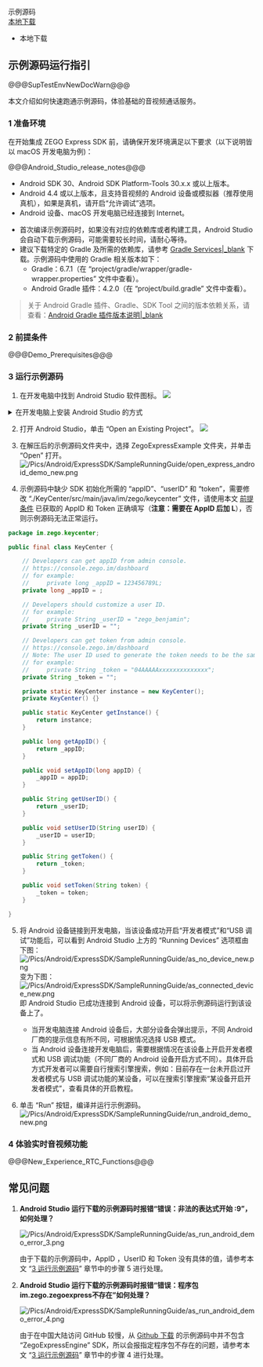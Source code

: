 <div class="download-area">
    <div class="sdk-download-item-wrapper">
      <div class="download-title">示例源码</div>
      <div class="download-selector">
        <a class="download-select-icon" href="javascript:void(0)"></a>
        <div class="download-select-wrapper">
          <a class="download-target-btn" href="javascript:void(0);">本地下载</a>
          <ul class="download-dropdown-list">
            <li data-href="https://storage.zego.im/express/example/video/android_java/ZegoExpressDemo_android_java.zip"
              class="dropdown-option">
              本地下载
            </li>
          </ul>
        </div>
      </div>
    </div>
  </div>

## 示例源码运行指引

@@@SupTestEnvNewDocWarn@@@

本文介绍如何快速跑通示例源码，体验基础的音视频通话服务。

### 1 准备环境

在开始集成 ZEGO Express SDK 前，请确保开发环境满足以下要求（以下说明皆以 macOS 开发电脑为例)：

@@@Android_Studio_release_notes@@@

* Android SDK 30、Android SDK Platform-Tools 30.x.x 或以上版本。
* Android 4.4 或以上版本，且支持音视频的 Android 设备或模拟器（推荐使用真机），如果是真机，请开启“允许调试”选项。
* Android 设备、macOS 开发电脑已经连接到 Internet。

<div class = 'mk-hint'>

- 首次编译示例源码时，如果没有对应的依赖库或者构建工具，Android Studio 会自动下载示例源码，可能需要较长时间，请耐心等待。
- 建议下载特定的 Gradle 及所需的依赖库，请参考 [Gradle Services\|_blank](https://services.gradle.org) 下载。示例源码中使用的 Gradle 相关版本如下：
  - Gradle：6.7.1（在 “project/gradle/wrapper/gradle-wrapper.properties” 文件中查看）。
  - Android Gradle 插件：4.2.0（在 “project/build.gradle” 文件中查看）。

> 关于 Android Gradle 插件、Gradle、SDK Tool 之间的版本依赖关系，请查看：[Android Gradle 插件版本说明\|_blank](https://developer.android.com/studio/releases/gradle-plugin)

</div>


### 2 前提条件

@@@Demo_Prerequisites@@@


### 3 运行示例源码

1. 在开发电脑中找到 Android Studio 软件图标。
   <img src="/Pics/Android/ExpressSDK/SampleRunningGuide/open_as.png">

  <details class="zg-primary">   
    <summary>在开发电脑上安装 Android Studio 的方式</summary> 

    - 方式 1：登录 [Android Studio 官网\|_blank](https://developer.android.com/studio) 下载并安装 Android Studio 及其相关的 SDK Tools。由于国内运营商网络限制等原因，开发者需要确保本机能连接该网站，若无法访问建议选择方式 2。
    - 方式 2：使用搜索引擎搜索 “Android Studio 下载”、“Android Studio 安装” 和 “Android Studio SDK Tools 安装”，查找可下载的源网站，并安装相关软件和工具。
  </details>


2. 打开 Android Studio，单击 “Open an Existing Project”。
   <img src="/Pics/Android/ExpressSDK/SampleRunningGuide/as_pre_ui.png">

3. 在解压后的示例源码文件夹中，选择 ZegoExpressExample 文件夹，并单击 “Open” 打开。
![/Pics/Android/ExpressSDK/SampleRunningGuide/open_express_android_demo_new.png](http://doc.oa.zego.im/Pics/Android/ExpressSDK/SampleRunningGuide/open_express_android_demo_new.png)

4. 示例源码中缺少 SDK 初始化所需的 “appID”、“userID” 和 “token”，需要修改 “./KeyCenter/src/main/java/im/zego/keycenter” 文件，请使用本文 [前提条件](!DownloadDemo/DownloadDemo#1_2) 已获取的 AppID 和 Token 正确填写（**注意：需要在 AppID 后加 L**），否则示例源码无法正常运行。


```java
package im.zego.keycenter;

public final class KeyCenter {

    // Developers can get appID from admin console.
    // https://console.zego.im/dashboard
    // for example:
    //     private long _appID = 123456789L;
    private long _appID = ;

    // Developers should customize a user ID.
    // for example:
    //     private String _userID = "zego_benjamin";
    private String _userID = "";

    // Developers can get token from admin console.
    // https://console.zego.im/dashboard
    // Note: The user ID used to generate the token needs to be the same as the userID filled in above!
    // for example:
    //     private String _token = "04AAAAAxxxxxxxxxxxxxx";
    private String _token = "";

    private static KeyCenter instance = new KeyCenter();
    private KeyCenter() {}

    public static KeyCenter getInstance() {
        return instance;
    }

    public long getAppID() {
        return _appID;
    }

    public void setAppID(long appID) {
        _appID = appID;
    }

    public String getUserID() {
        return _userID;
    }

    public void setUserID(String userID) {
        _userID = userID;
    }

    public String getToken() {
        return _token;
    }

    public void setToken(String token) {
        _token = token;
    }

}
```

5. 将 Android 设备链接到开发电脑，当该设备成功开启“开发者模式”和“USB 调试”功能后，可以看到 Android Studio 上方的 “Running Devices” 选项框由下图：
    ![/Pics/Android/ExpressSDK/SampleRunningGuide/as_no_device_new.png](http://doc.oa.zego.im/Pics/Android/ExpressSDK/SampleRunningGuide/as_no_device_new.png)
   变为下图：
    ![/Pics/Android/ExpressSDK/SampleRunningGuide/as_connected_device_new.png](http://doc.oa.zego.im/Pics/Android/ExpressSDK/SampleRunningGuide/as_connected_device_new.png)    
   即 Android Studio 已成功连接到 Android 设备，可以将示例源码运行到该设备上了。
    
    <div class = 'mk-hint'>

    - 当开发电脑连接 Android 设备后，大部分设备会弹出提示，不同 Android 厂商的提示信息有所不同，可根据情况选择 USB 模式。
    - 当 Android 设备连接开发电脑后，需要根据情况在该设备上开启开发者模式和 USB 调试功能（不同厂商的 Android 设备开启方式不同）。具体开启方式开发者可以需要自行搜索引擎搜索，例如：目前存在一台未开启过开发者模式与 USB 调试功能的某设备，可以在搜索引擎搜索“某设备开启开发者模式”，查看具体的开启教程。
    </div>

6. 单击 “Run” 按钮，编译并运行示例源码。
   ![/Pics/Android/ExpressSDK/SampleRunningGuide/run_android_demo_new.png](http://doc.oa.zego.im/Pics/Android/ExpressSDK/SampleRunningGuide/run_android_demo_new.png)


### 4 体验实时音视频功能

@@@New_Experience_RTC_Functions@@@

## 常见问题

1. **Android Studio 运行下载的示例源码时报错“错误：非法的表达式开始 :9”，如何处理？**

    ![/Pics/Android/ExpressSDK/SampleRunningGuide/as_run_android_demo_error_3.png](http://doc.oa.zego.im/Pics/Android/ExpressSDK/SampleRunningGuide/as_run_android_demo_error_3.png)

    由于下载的示例源码中，AppID ，UserID 和 Token 没有具体的值，请参考本文 “[3 运行示例源码](3125#1_3)” 章节中的步骤 5 进行处理。

2. **Android Studio 运行下载的示例源码时报错“错误：程序包im.zego.zegoexpress不存在”如何处理？**

    ![/Pics/Android/ExpressSDK/SampleRunningGuide/as_run_android_demo_error_4.png](http://doc.oa.zego.im/Pics/Android/ExpressSDK/SampleRunningGuide/as_run_android_demo_error_4.png)

    由于在中国大陆访问 GitHub 较慢，从 [Github 下载](https://github.com/zegoim/zego-express-example-topics-android) 的示例源码中并不包含 “ZegoExpressEngine” SDK，所以会报指定程序包不存在的问题，请参考本文 “[3 运行示例源码](3125#1_3)” 章节中的步骤 4 进行处理。
